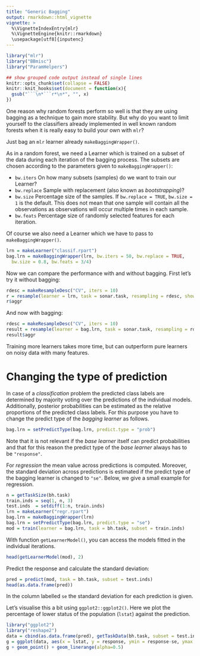 ```yaml
---
title: "Generic Bagging"
output: rmarkdown::html_vignette
vignette: >
  %\VignetteIndexEntry{mlr}
  %\VignetteEngine{knitr::rmarkdown}
  \usepackage[utf8]{inputenc}
---
```


```r
library("mlr")
library("BBmisc")
library("ParamHelpers")

## show grouped code output instead of single lines
knitr::opts_chunk$set(collapse = FALSE)
knitr::knit_hooks$set(document = function(x){
  gsub("```\n*```r*\n*", "", x)
})
```

One reason why random forests perform so well is that they are using bagging as
a technique to gain more stability. But why do you want to limit yourself to the
classifiers already implemented in well known random forests when it is really easy to build your own with `mlr`?

Just bag an `mlr` learner already `makeBaggingWrapper()`.

As in a random forest, we need a Learner which is trained on a subset of the data during each iteration of the bagging process.
The subsets are chosen according to the parameters given to `makeBaggingWrapper()`:

* `bw.iters` On how many subsets (samples) do we want to train our Learner?
* `bw.replace` Sample with replacement (also known as *bootstrapping*)?
* `bw.size` Percentage size of the samples. If `bw.replace = TRUE`, `bw.size = 1` is the default. This does not mean that one sample will contain all the observations as observations will occur multiple times in each sample.
* `bw.feats` Percentage size of randomly selected features for each iteration.

Of course we also need a Learner which we have to pass to `makeBaggingWrapper()`.

```r
lrn = makeLearner("classif.rpart")
bag.lrn = makeBaggingWrapper(lrn, bw.iters = 50, bw.replace = TRUE, 
  bw.size = 0.8, bw.feats = 3/4)
```

Now we can compare the performance with and without bagging.
First let's try it without bagging:

```r
rdesc = makeResampleDesc("CV", iters = 10)
r = resample(learner = lrn, task = sonar.task, resampling = rdesc, show.info = FALSE)
r$aggr
```

And now with bagging:

```r
rdesc = makeResampleDesc("CV", iters = 10)
result = resample(learner = bag.lrn, task = sonar.task, resampling = rdesc, show.info = FALSE)
result$aggr
```

Training more learners takes more time, but can outperform pure learners
on noisy data with many features.

# Changing the type of prediction

In case of a *classification* problem the predicted class labels are determined by majority voting over the predictions of the individual models.
Additionally, posterior probabilities can be estimated as the relative proportions of the predicted class labels.
For this purpose you have to change the predict type of the *bagging learner* as follows.

```r
bag.lrn = setPredictType(bag.lrn, predict.type = "prob")
```

Note that it is not relevant if the *base learner* itself can predict probabilities and that for this reason the predict type of the *base learner* always has to be ``"response"``.

For *regression* the mean value across predictions is computed.
Moreover, the standard deviation across predictions is estimated if the predict type of the bagging learner is changed to ``"se"``.
Below, we give a small example for regression.

```r
n = getTaskSize(bh.task)
train.inds = seq(1, n, 3)
test.inds  = setdiff(1:n, train.inds)
lrn = makeLearner("regr.rpart")
bag.lrn = makeBaggingWrapper(lrn)
bag.lrn = setPredictType(bag.lrn, predict.type = "se")
mod = train(learner = bag.lrn, task = bh.task, subset = train.inds)
```

With function `getLearnerModel()`, you can access the models fitted in the
individual iterations.

```r
head(getLearnerModel(mod), 2)
```

Predict the response and calculate the standard deviation:

```r
pred = predict(mod, task = bh.task, subset = test.inds)
head(as.data.frame(pred))
```

In the column labelled ``se`` the standard deviation for each prediction is given.

Let's visualise this a bit using `ggplot2::ggplot2()`.
Here we plot the percentage of lower status of the population (`lstat`) against the prediction.

```r
library("ggplot2")
library("reshape2")
data = cbind(as.data.frame(pred), getTaskData(bh.task, subset = test.inds))
g = ggplot(data, aes(x = lstat, y = response, ymin = response-se, ymax = response+se, col = age))
g + geom_point() + geom_linerange(alpha=0.5)
```
